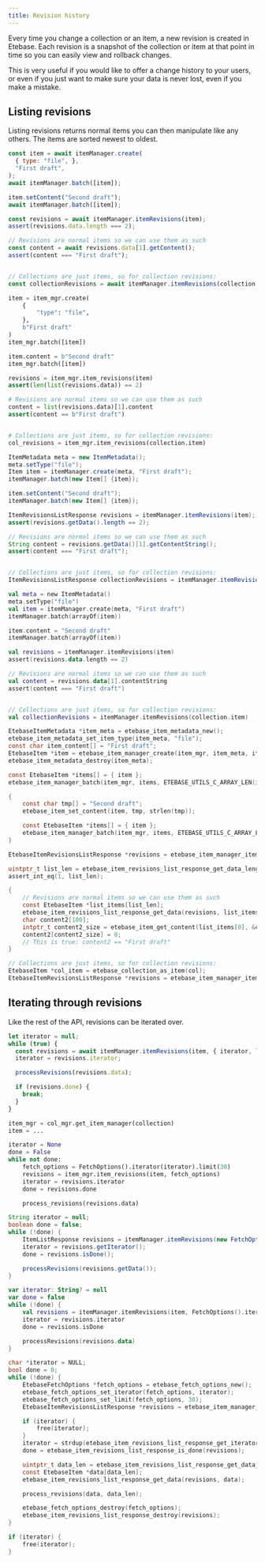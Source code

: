 ```yaml
---
title: Revision history
---
```




Every time you change a collection or an item, a new revision is created in Etebase. Each revision is a snapshot of the collection or item at that point in time so you can easily view and rollback changes.

This is very useful if you would like to offer a change history to your users, or even if you just want to make sure your data is never lost, even if you make a mistake.


## Listing revisions

Listing revisions returns normal items you can then manipulate like any others. The items are sorted newest to oldest.

<CodeTabs>
<TabItem value="js">

```js
const item = await itemManager.create(
  { type: "file", },
  "First draft",
);
await itemManager.batch([item]);

item.setContent("Second draft");
await itemManager.batch([item]);

const revisions = await itemManager.itemRevisions(item);
assert(revisions.data.length === 2);

// Revisions are normal items so we can use them as such
const content = await revisions.data[1].getContent();
assert(content === "First draft");


// Collections are just items, so for collection revisions:
const collectionRevisions = await itemManager.itemRevisions(collection.item);
```

</TabItem>
<TabItem value="py">

```python
item = item_mgr.create(
    {
        "type": "file",
    },
    b"First draft"
)
item_mgr.batch([item])

item.content = b"Second draft"
item_mgr.batch([item])

revisions = item_mgr.item_revisions(item)
assert(len(list(revisions.data)) == 2)

# Revisions are normal items so we can use them as such
content = list(revisions.data)[1].content
assert(content == b"First draft")


# Collections are just items, so for collection revisions:
col_revisions = item_mgr.item_revisions(collection.item)
```

</TabItem>
<TabItem value="java">

```java
ItemMetadata meta = new ItemMetadata();
meta.setType("file");
Item item = itemManager.create(meta, "First draft");
itemManager.batch(new Item[] {item});

item.setContent("Second draft");
itemManager.batch(new Item[] {item});

ItemRevisionsListResponse revisions = itemManager.itemRevisions(item);
assert(revisions.getData().length == 2);

// Revisions are normal items so we can use them as such
String content = revisions.getData()[1].getContentString();
assert(content === "First draft");


// Collections are just items, so for collection revisions:
ItemRevisionsListResponse collectionRevisions = itemManager.itemRevisions(collection.getItem());
```

</TabItem>
<TabItem value="kt">

```kotlin
val meta = new ItemMetadata()
meta.setType("file")
val item = itemManager.create(meta, "First draft")
itemManager.batch(arrayOf(item))

item.content = "Second draft"
itemManager.batch(arrayOf(item))

val revisions = itemManager.itemRevisions(item)
assert(revisions.data.length == 2)

// Revisions are normal items so we can use them as such
val content = revisions.data[1].contentString
assert(content === "First draft")


// Collections are just items, so for collection revisions:
val collectionRevisions = itemManager.itemRevisions(collection.item)
```

</TabItem>
<TabItem value="c">

```c
EtebaseItemMetadata *item_meta = etebase_item_metadata_new();
etebase_item_metadata_set_item_type(item_meta, "file");
const char item_content[] = "First draft";
EtebaseItem *item = etebase_item_manager_create(item_mgr, item_meta, item_content, strlen(item_content));
etebase_item_metadata_destroy(item_meta);

const EtebaseItem *items[] = { item };
etebase_item_manager_batch(item_mgr, items, ETEBASE_UTILS_C_ARRAY_LEN(items), NULL, 0, NULL);

{
    const char tmp[] = "Second draft";
    etebase_item_set_content(item, tmp, strlen(tmp));

    const EtebaseItem *items[] = { item };
    etebase_item_manager_batch(item_mgr, items, ETEBASE_UTILS_C_ARRAY_LEN(items), NULL, 0, NULL);
}

EtebaseItemRevisionsListResponse *revisions = etebase_item_manager_item_revisions(item_mgr, item, NULL);

uintptr_t list_len = etebase_item_revisions_list_response_get_data_length(revisions);
assert_int_eq(1, list_len);

{
    // Revisions are normal items so we can use them as such
    const EtebaseItem *list_items[list_len];
    etebase_item_revisions_list_response_get_data(revisions, list_items);
    char content2[100];
    intptr_t content2_size = etebase_item_get_content(list_items[0], &content2, sizeof(content2));
    content2[content2_size] = 0;
    // This is true: content2 == "First draft"
}

// Collections are just items, so for collection revisions:
EtebaseItem *col_item = etebase_collection_as_item(col);
EtebaseItemRevisionsListResponse *revisions = etebase_item_manager_item_revisions(item_mgr, col_item, NULL);
```

</TabItem>
</CodeTabs>


## Iterating through revisions

Like the rest of the API, revisions can be iterated over.

<CodeTabs>
<TabItem value="js">

```js
let iterator = null;
while (true) {
  const revisions = await itemManager.itemRevisions(item, { iterator, limit: 5 });
  iterator = revisions.iterator;

  processRevisions(revisions.data);

  if (revisions.done) {
    break;
  }
}
```

</TabItem>
<TabItem value="py">

```python
item_mgr = col_mgr.get_item_manager(collection)
item = ...

iterator = None
done = False
while not done:
    fetch_options = FetchOptions().iterator(iterator).limit(30)
    revisions = item_mgr.item_revisions(item, fetch_options)
    iterator = revisions.iterator
    done = revisions.done

    process_revisions(revisions.data)
```

</TabItem>
<TabItem value="java">

```java
String iterator = null;
boolean done = false;
while (!done) {
    ItemListResponse revisions = itemManager.itemRevisions(new FetchOptions().iterator(iterator).limit(30));
    iterator = revisions.getIterator();
    done = revisions.isDone();

    processRevisions(revisions.getData());
}
```

</TabItem>
<TabItem value="kt">

```kotlin
var iterator: String? = null
var done = false
while (!done) {
    val revisions = itemManager.itemRevisions(item, FetchOptions().iterator(iterator).limit(30))
    iterator = revisions.iterator
    done = revisions.isDone

    processRevisions(revisions.data)
}
```

</TabItem>
<TabItem value="c">

```c
char *iterator = NULL;
bool done = 0;
while (!done) {
    EtebaseFetchOptions *fetch_options = etebase_fetch_options_new();
    etebase_fetch_options_set_iterator(fetch_options, iterator);
    etebase_fetch_options_set_limit(fetch_options, 30);
    EtebaseItemRevisionsListResponse *revisions = etebase_item_manager_list(item_mgr, fetch_options);

    if (iterator) {
        free(iterator);
    }
    iterator = strdup(etebase_item_revisions_list_response_get_iterator(revisions));
    done = etebase_item_revisions_list_response_is_done(revisions);

    uintptr_t data_len = etebase_item_revisions_list_response_get_data_length(revisions);
    const EtebaseItem *data[data_len];
    etebase_item_revisions_list_response_get_data(revisions, data);

    process_revisions(data, data_len);

    etebase_fetch_options_destroy(fetch_options);
    etebase_item_revisions_list_response_destroy(revisions);
}

if (iterator) {
    free(iterator);
}
```

</TabItem>
</CodeTabs>
